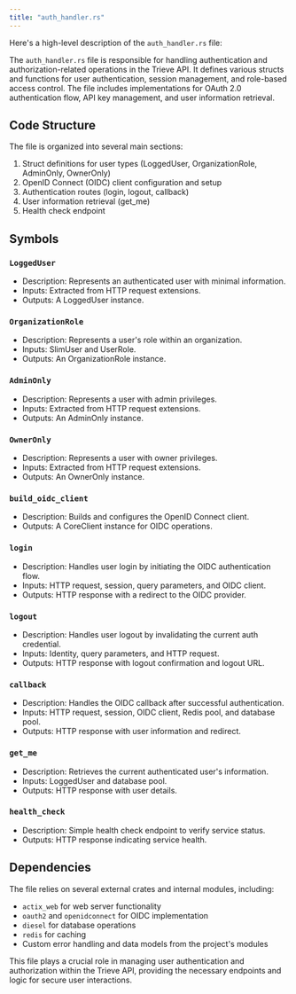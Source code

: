 ```yaml
---
title: "auth_handler.rs"
---
```


Here's a high-level description of the `auth_handler.rs` file:

The `auth_handler.rs` file is responsible for handling authentication and authorization-related operations in the Trieve API. It defines various structs and functions for user authentication, session management, and role-based access control. The file includes implementations for OAuth 2.0 authentication flow, API key management, and user information retrieval.

## Code Structure

The file is organized into several main sections:

1. Struct definitions for user types (LoggedUser, OrganizationRole, AdminOnly, OwnerOnly)
2. OpenID Connect (OIDC) client configuration and setup
3. Authentication routes (login, logout, callback)
4. User information retrieval (get_me)
5. Health check endpoint

## Symbols

### `LoggedUser`
- Description: Represents an authenticated user with minimal information.
- Inputs: Extracted from HTTP request extensions.
- Outputs: A LoggedUser instance.

### `OrganizationRole`
- Description: Represents a user's role within an organization.
- Inputs: SlimUser and UserRole.
- Outputs: An OrganizationRole instance.

### `AdminOnly`
- Description: Represents a user with admin privileges.
- Inputs: Extracted from HTTP request extensions.
- Outputs: An AdminOnly instance.

### `OwnerOnly`
- Description: Represents a user with owner privileges.
- Inputs: Extracted from HTTP request extensions.
- Outputs: An OwnerOnly instance.

### `build_oidc_client`
- Description: Builds and configures the OpenID Connect client.
- Outputs: A CoreClient instance for OIDC operations.

### `login`
- Description: Handles user login by initiating the OIDC authentication flow.
- Inputs: HTTP request, session, query parameters, and OIDC client.
- Outputs: HTTP response with a redirect to the OIDC provider.

### `logout`
- Description: Handles user logout by invalidating the current auth credential.
- Inputs: Identity, query parameters, and HTTP request.
- Outputs: HTTP response with logout confirmation and logout URL.

### `callback`
- Description: Handles the OIDC callback after successful authentication.
- Inputs: HTTP request, session, OIDC client, Redis pool, and database pool.
- Outputs: HTTP response with user information and redirect.

### `get_me`
- Description: Retrieves the current authenticated user's information.
- Inputs: LoggedUser and database pool.
- Outputs: HTTP response with user details.

### `health_check`
- Description: Simple health check endpoint to verify service status.
- Outputs: HTTP response indicating service health.

## Dependencies
The file relies on several external crates and internal modules, including:
- `actix_web` for web server functionality
- `oauth2` and `openidconnect` for OIDC implementation
- `diesel` for database operations
- `redis` for caching
- Custom error handling and data models from the project's modules

This file plays a crucial role in managing user authentication and authorization within the Trieve API, providing the necessary endpoints and logic for secure user interactions.